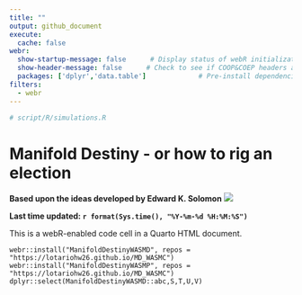 ```yaml
---
title: ""
output: github_document
execute: 
  cache: false
webr:
  show-startup-message: false      # Display status of webR initialization
  show-header-message: false      # Check to see if COOP&COEP headers are set for speed.
  packages: ['dplyr','data.table']             # Pre-install dependencies
filters:
  - webr
---
```


```r
# script/R/simulations.R
```


# Manifold Destiny - or how to rig an election
**Based upon the ideas developed by Edward K. Solomon**
![](pngs/md.png)


**Last time updated: `r format(Sys.time(), "%Y-%m-%d %H:%M:%S")`**


This is a webR-enabled code cell in a Quarto HTML document.

```webr-r
webr::install("ManifoldDestinyWASMD", repos = "https://lotariohw26.github.io/MD_WASMC")
webr::install("ManifoldDestinyWASMP", repos = "https://lotariohw26.github.io/MD_WASMC")
dplyr::select(ManifoldDestinyWASMD::abc,S,T,U,V)
```


